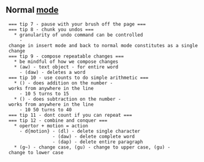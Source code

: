 == Normal [[mode]] ==
  === tip 7 - pause with your brush off the page ===
  === tip 8 - chunk you undos ===
    * granularity of undo command can be controlled
      - change in insert mode and back to normal mode constitutes as a single change
  === tip 9 - compose repeatable changes ===
    * be mindful of how we compose changes
    * (aw) - text object - for entire word
      - (daw) - deletes a word
  === tip 10 - use counts to do simple arithmetic ===
    * (<c-a>) - does addition on the number - works from anywhere in the line
      - 10<c-a> 5 turns to 15
    * (<c-x>) - does subtraction on the number - works from anywhere in the line
      - 10<c-x> 50 turns to 40
  === tip 11 - dont count if you can repeat ===
  === tip 12 - combine and conquer ===
    * opertor + motion = action
      - d{motion} - (dl) - delete single character
                  - (daw) - delete complete word
                  - (dap) - delete entire paragraph
    * (g~) - change case, (gu) - change to upper case, (gu) - change to lower case
